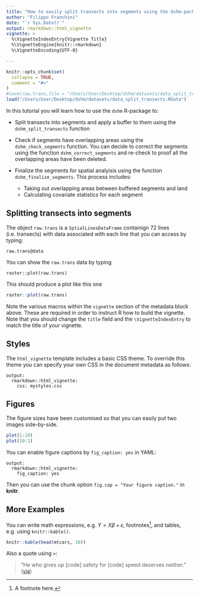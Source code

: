 ```yaml
---
title: "How to easily split transects into segemnts using the dshm-package"
author: "Filippo Franchini"
date: "`r Sys.Date()`"
output: rmarkdown::html_vignette
vignette: >
  %\VignetteIndexEntry{Vignette Title}
  %\VignetteEngine{knitr::rmarkdown}
  %\VignetteEncoding{UTF-8}

---
```


```r
knitr::opts_chunk$set(
  collapse = TRUE,
  comment = "#>"
)
#save(raw.trans,file = "/Users/User/Desktop/dshm/datasets/data_split_transects.Rdata")
load("/Users/User/Desktop/dshm/datasets/data_split_transects.RData")
```

In this tutorial you will learn how to use the `dshm` R-package to:

- Split transects into segments and apply a buffer to them using the `dshm_split_transects` function
- Check if segments have overlapping areas using the `dshm_check_segments` function. You can decide to correct the segments using the function `dshm_correct_segments` and re-check to proof all the overlapping areas have been deleted.
- Finalize the segments for spatial analyisis using the function `dshm_finalize_segments`. This process includes:

    - Taking out overlapping areas between buffered segments and land
    - Calculating covariate statistics for each segment


## Splitting transects into segments

The object `raw.trans` is a `SptialLinesDataFrame` containign 72 lines (i.e. transects) with data associated with each line that you can access by typing:
      
    raw.trans@data

You can show the `raw.trans` data by typing

    raster::plot(raw.trans)

This should produce a plot like this one

```r
raster::plot(raw.trans)
```

Note the various macros within the `vignette` section of the metadata block above. These are required in order to instruct R how to build the vignette. Note that you should change the `title` field and the `\VignetteIndexEntry` to match the title of your vignette.

## Styles

The `html_vignette` template includes a basic CSS theme. To override this theme you can specify your own CSS in the document metadata as follows:

    output: 
      rmarkdown::html_vignette:
        css: mystyles.css

## Figures

The figure sizes have been customised so that you can easily put two images side-by-side. 

```r
plot(1:10)
plot(10:1)
```

You can enable figure captions by `fig_caption: yes` in YAML:

    output:
      rmarkdown::html_vignette:
        fig_caption: yes

Then you can use the chunk option `fig.cap = "Your figure caption."` in **knitr**.

## More Examples

You can write math expressions, e.g. $Y = X\beta + \epsilon$, footnotes^[A footnote here.], and tables, e.g. using `knitr::kable()`.

```r
knitr::kable(head(mtcars, 10))
```

Also a quote using `>`:

> "He who gives up [code] safety for [code] speed deserves neither."
([via](https://twitter.com/hadleywickham/status/504368538874703872))
